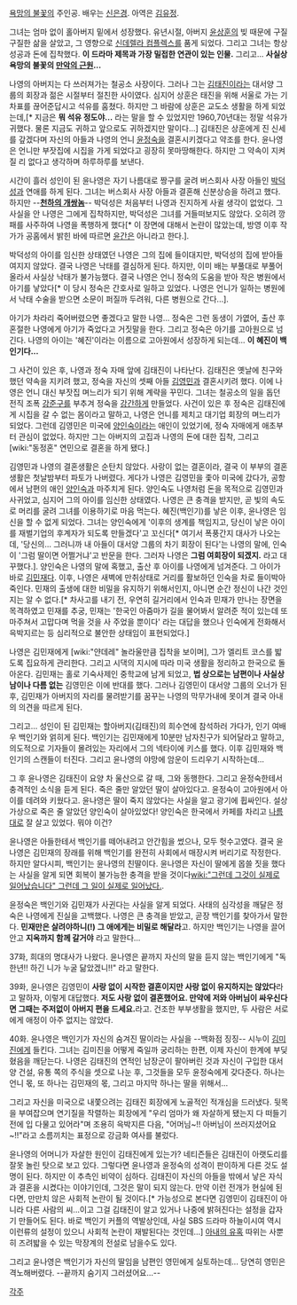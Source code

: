 [[욕망의 불꽃]]의 주인공. 배우는 [[신은경]]. 아역은 [[김유정(배우)|김유정]].

그녀는 엄마 없이 홀아버지 밑에서 성장했다. 유년시절, 아버지 [[윤상훈]]의 빚 때문에 구질구질한 삶을 살았고, 그 영향으로 [[신데렐라 컴플렉스]]를 품게 되었다. 그리고 그녀는 항상 성공과 돈에 집착했다. '''이 드라마 제목과 가장 밀접한 연관이 있는 인물.''' 그리고... '''사실상 욕망의 불꽃의 [[만악의 근원]]...'''

나영의 아버지는 다 쓰러져가는 철공소 사장이다. 그러나 그는 [[김태진(욕망의 불꽃)|김태진]]이라는 대서양 그룹의 회장과 젊은 시절부터 절친한 사이였다. 심지어 상훈은 태진을 위해 서울로 가는 기차표를 끊어준답시고 석유를 훔쳤다. 하지만 그 바람에 상훈은 교도소 생활을 하게 되었는데,[* 지금은 '''뭐 석유 정도야...''' 라는 말을 할 수 있었지만 1960,70년대는 정말 석유가 귀했다. 물론 지금도 귀하고 앞으로도 귀하겠지만 말이다...] 김태진은 상훈에게 진 신세를 갚겠다며 자신의 아들과 나영의 언니 [[윤정숙]]을 결혼시키겠다고 약조를 한다. 
윤나영은 언니만 부잣집에 시집을 가게 되었다고 굉장히 못마땅해한다. 하지만 그 약속이 지켜질 리 없다고 생각하며 하루하루를 보낸다.

시간이 흘러 성인이 된 윤나영은 자기 나름대로 짱구를 굴려 버스회사 사장 아들인 [[박덕성]]과 연애를 하게 된다. 그녀는 버스회사 사장 아들과 결혼해 신분상승을 하려고 했다. 하지만 --'''[[천하의 개쌍놈]]'''-- 박덕성은 처음부터 나영과 진지하게 사귈 생각이 없었다. 그 사실을 안 나영은 그에게 집착하지만, 박덕성은 그녀를 거들떠보지도 않았다. 오히려 깡패를 사주하여 나영을 폭행하게 했다[* 이 장면에 대해서 논란이 많았는데, 방영 이후 작가가 공홈에서 밝힌 바에 따르면 [[윤간]]은 아니라고 한다.].

박덕성의 아이를 임신한 상태였던 나영은 그의 집에 들이대지만, 박덕성의 집에 받아들여지지 않았다. 결국 나영은 낙태를 결심하게 된다. 하지만, 이미 배는 부풀대로 부풀어올라서 사실상 낙태가 불가능했다. 결국 나영은 언니 정숙의 도움을 받아 작은 병원에서 아기를 낳았다[* 이 당시 정숙은 간호사로 일하고 있었다. 나영은 언니가 일하는 병원에서 낙태 수술을 받으면 소문이 퍼질까 두려워, 다른 병원으로 간다...].

아기가 차라리 죽어버렸으면 좋겠다고 말한 나영... 정숙은 그런 동생이 가엾어, 출산 후 혼절한 나영에게 아기가 죽었다고 거짓말을 한다. 그리고 정숙은 아기를 고아원으로 넘긴다. 나영의 아이는 '혜진'이라는 이름으로 고아원에서 성장하게 되는데... 
'''이 혜진이 백인기다...'''

그 사건이 있은 후, 나영과 정숙 자매 앞에 김태진이 나타난다. 김태진은 옛날에 친구와 했던 약속을 지키려 했고, 정숙을 자신의 셋째 아들 [[김영민(욕망의 불꽃)|김영민]]과 결혼시키려 했다. 이에 나영은 언니 대신 부잣집 며느리가 되기 위해 계략을 꾸민다. 그녀는 철공소의 일을 돕던 전직 조폭 [[강준구]]를 부추겨 정숙을 [[강간]]하게 만들었다. 
사건이 있은 후 정숙은 김태진에게 시집을 갈 수 없는 몸이라고 말하고, 나영은 언니를 제치고 대기업 회장의 며느리가 되었다. 
그런데 김영민은 미국에 [[양인숙]]이라는 애인이 있었기에, 정숙 자매에게 애초부터 관심이 없었다. 하지만 그는 아버지의 고집과 나영의 돈에 대한 집착, 그리고 [wiki:"동정혼" 연민으로 결혼을 하게 됐다.]

김영민과 나영의 결혼생활은 순탄치 않았다. 사랑이 없는 결혼이라, 결국 이 부부의 결혼생활은 첫날밤부터 파토가 나버렸다. 
게다가 나영은 김영민을 좇아 미국에 갔다가, 공항에서 남편의 애인 [[양인숙]]과 마주치게 된다. 양인숙도 나영처럼 돈을 목적으로 김영민과 사귀었고, 심지어 그의 아이를 임신한 상태였다. 나영은 큰 충격을 받지만, 곧 빛의 속도로 머리를 굴려 그녀를 이용하기로 마음 먹는다. 
혜진(백인기)를 낳은 이후, 윤나영은 임신을 할 수 없게 되었다. 그녀는 양인숙에게 '이후의 생계를 책임지고, 당신이 낳은 아이를 재벌기업의 후계자가 되도록 만들겠다'고 꼬신다[* 여기서 폭풍간지 대사가 나오는데, '당신의... 그러니까 내 아들이 대서양 그룹의 차기 회장이 된다'는 나영의 말에, 인숙이 '그럼 딸이면 어쩔거냐'고 반문을 한다. 그러자 나영은 '''그럼 여회장이 되겠지.''' 라고 대꾸했다.]. 
양인숙은 나영의 말에 혹했고, 출산 후 아이를 나영에게 넘겨준다. 그 아이가 바로  [[김민재(욕망의 불꽃)|김민재]]다. 
이후, 나영은 새벽에 만취상태로 거리를 활보하던 인숙을 차로 들이박아 죽인다. 민재의 출생에 대한 비밀을 유지하기 위해서인지, 아니면 순간 정신이 나간 것인지는 알 수 없다.[* 차사고를 내기 전, 우연히 길거리에서 인숙과 민재가 만나는 장면을 목격하였고 민재를 추궁, 민재는 '한국인 아줌마가 길을 물어봐서 알려준 적이 있는데 또 마주쳐서 고맙다며 먹을 것을 사 주었을 뿐이다'  라는 대답을 했으나 인숙에게 전화해서 윽박지르는 등 심리적으로 불안한 상태임이 표현되었다.]

나영은 김민재에게 [wiki:"얀데레" 놀라울만큼 집착을 보이며], 그가 엘리트 코스를 밟도록 집요하게 관리한다. 그리고 시댁의 지시에 따라 미국 생활을 정리하고 한국으로 돌아온다. 김민재는 홀로 기숙사제인 중학교에 남게 되었고, '''법 상으로는 남편이나 사실상 남이나 다름 없는''' 김영민은 이에 반대를 했다. 그러나 김영민이 대서양 그룹의 오너가 된 후, 김민재가 아버지의 자리를 물려받기를 꿈꾸는 나영의 막무가내에 못이겨 결국 아내의 의견을 따르게 된다.

그리고... 성인이 된 김민재는 할아버지(김태진)의 희수연에 참석하러 가다가, 인기 여배우 백인기와 얽히게 된다. 백인기는 김민재에게 10분만 남자친구가 되어달라고 말하고, 의도적으로 기자들이 몰려있는 자리에서 그의 넥타이에 키스를 했다. 이후 김민재와 백인기의 스캔들이 터진다. 그리고 윤나영의 야망에 암운이 드리우기 시작하는데... 

그 후 윤나영은 김태진이 요양 차 울산으로 갈 때, 그와 동행한다. 그리고 윤정숙한테서 충격적인 소식을 듣게 된다. 죽은 줄만 알았던 딸이 살아있다고. 윤정숙이 고아원에서 아이를 데려와 키웠다고. 윤나영은 딸이 죽지 않았다는 사실을 알고 광기에 휩싸인다. 
설상가상으로 죽은 줄 알았던 양인숙이 살아있었다! 양인숙은 한국에서 카페를 차리고 [[나름]]대로 잘 살고 있었다. 뭐야 이건? 

윤나영은 아들한테서 백인기를 떼어내려고 안간힘을 썼으나, 모두 헛수고였다. 결국 윤나영은 김민재의 장래를 위해 백인기를 완전히 사회에서 매장시켜 버리기로 작정한다. 하지만 알다시피, 백인기는 윤나영의 친딸이다. 윤나영은 자신이 딸에게 몹쓸 짓을 했다는 사실을 알게 되면 회복이 불가능한 충격을 받을 것이다[[wiki:"그런데 그것이 실제로 일어났습니다" 그런데 그 일이 실제로 일어났다.]]. 

윤정숙은 백인기와 김민재가 사귄다는 사실을 알게 되었다. 사태의 심각성을 깨달은 정숙은 나영에게 진실을 고백했다. 나영은 큰 충격을 받았고, 곧장 백인기를 찾아가서 말한다. '''민재만은 살려야하니(!) 그 애에게는 비밀로 해달라'''고. 하지만 백인기는 나영을 끌어안고 '''지옥까지 함께 갈거야''' 라고 말한다... 

37화, 희대의 명대사가 나왔다. 윤나영은 끝까지 자신의 말을 듣지 않는 백인기에게 "독한년!! 하긴 니가 누굴 닮았겠니!!" 라고 말한다.

39화, 윤나영은 김영민이 '''사랑 없이 시작한 결혼이지만 사랑 없이 유지하지는 않았다'''라고 말하자, 이렇게 대답했다. '''저도 사랑 없이 결혼했어요. 만약에 저와 아버님이 싸우신다면 그때는 주저없이 아버지 편을 드세요.'''라고. 건조한 부부생활을 했지만, 두 사람은 서로에게 애정이 아주 없지는 않았다.

40화. 윤나영은 백인기가 자신의 숨겨진 딸이라는 사실을 --백화점 징징-- 시누이 [[김미진]]에게 들킨다. 그녀는 김미진을 어떻게 죽일까 궁리하는 한편, 이제 자신이 한계에 부딪혔음을 깨닫는다. 나영은 김태진의 연적인 남장군이 팔아버린 것과 자신이 구입한 대서양 건설, 유통 쪽의 주식을 셋으로 나눈 후, 그것들을 모두 윤정숙에게 갖다준다. 하나는 언니 몫, 또 하나는 김민재의 몫, 그리고 마지막 하나는 딸을 위해서...

그리고 자신을 미국으로 내쫓으려는 김태진 회장에게 노골적인 적개심을 드러냈다. 뒷목을 부여잡으며 연기질을 작렬하는 회장에게 "우리 엄마가 왜 자살하게 됐는지 다 떠들기 전에 입 다물고 있어라"며 조용히 윽박지른 다음, "어머님~!! 아버님이 쓰러지셨어요~!!"라고 소름끼치는 표정으로 강금화 여사를 불렀다. 

윤나영의 어머니가 자살한 원인이 김태진에게 있는가? 네티즌들은 김태진이 아랫도리를 잘못 놀린 탓으로 보고 있다. 그렇다면 윤나영과 윤정숙의 성격이 판이하게 다른 것도 설명이 된다. 하지만 이 추측인 비약이 심하다. 김태진이 자신의 아들을 밖에서 낳은 자식과 결혼을 시켰다는 이야기인데, 그것은 말이 되지 않는다. 만약 이런 전개가 현실에 된다면, 만만치 않은 사회적 논란이 될 것이다.[* 가능성으로 본다면 김영민이 김태진이 아니라 다른 사람의 씨...이고 그걸 김태진이 알고 있거나 나중에 밝혀진다는 설정을 갑자기 만들어도 된다. 바로 백인기 커플의 역발상인데, 사실 SBS 드라마 하늘이시여 역시 이런류의 설정이 있으니 사회적 논란이 재발된다는 것인데...] [[아내의 유혹]] 따위는 사뿐히 즈려밟을 수 있는 막장계의 전설로 남을수도 있다.

그리고 윤나영은 백인기가 자신의 딸임을 남편인 영민에게 실토하는데... 당연히 영민은 격노해버렸다. --끝까지 숨기지 그러셨어요...-- 

[[각주]]
